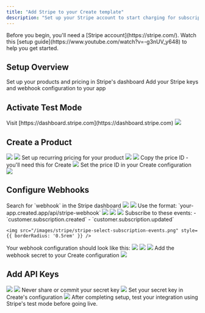 ```yaml
---
title: "Add Stripe to your Create template"
description: "Set up your Stripe account to start charging for subscriptions in your app."
---
```


<Note>
  Before you begin, you'll need a [Stripe account](https://stripe.com/). Watch this [setup guide](https://www.youtube.com/watch?v=-g3nUV_y648) to help you get started.
</Note>

## Setup Overview

<CardGroup cols={2}>
  <Card title="Configure Stripe" icon="gear">
    Set up your products and pricing in Stripe's dashboard
  </Card>
  <Card title="Connect to Create" icon="plug">
    Add your Stripe keys and webhook configuration to your app
  </Card>
</CardGroup>

## Activate Test Mode

<Steps>
  <Step title="Open Stripe Dashboard">
    Visit [https://dashboard.stripe.com](https://dashboard.stripe.com)
  </Step>
  <Step title="Enable Test Mode">
    <img src="/images/stripe/stripe-activate-test-mode.png" style={{ borderRadius: '0.5rem' }} />
  </Step>
</Steps>

## Create a Product

<Steps>
  <Step title="Open Product Catalog">
    <img src="/images/stripe/stripe-open-product-catalog.png" style={{ borderRadius: '0.5rem' }} />
  </Step>
  
  <Step title="Create Product">
    <img src="/images/stripe/stripe-create-new-product.png" style={{ borderRadius: '0.5rem' }} />
  </Step>
  
  <Step title="Configure Pricing">
    Set up recurring pricing for your product
    <img src="/images/stripe/stripe-set-recurring-pricing.png" style={{ borderRadius: '0.5rem' }} />
  </Step>
  
  <Step title="Set Price">
    <img src="/images/stripe/stripe-select-price.png" style={{ borderRadius: '0.5rem' }} />
  </Step>
  
  <Step title="Get Price ID">
    Copy the price ID - you'll need this for Create
    <img src="/images/stripe/stripe-copy-price-id.png" style={{ borderRadius: '0.5rem' }} />
  </Step>
  
  <Step title="Add to Create">
    Set the price ID in your Create configuration
    <img src="/images/stripe/stripe-set-price-id-create.png" style={{ borderRadius: '0.5rem' }} />
  </Step>
</Steps>

## Configure Webhooks

<Steps>
  <Step title="Find Webhooks">
    Search for `webhook` in the Stripe dashboard
    <img src="/images/stripe/stripe-find-webhook-menu.png" style={{ borderRadius: '0.5rem' }} />
  </Step>
  
  <Step title="Create Endpoint">
    <img src="/images/stripe/stripe-create-webhook.png" style={{ borderRadius: '0.5rem' }} />
  </Step>
  
  <Step title="Set Endpoint URL">
    <Info>Use the format: `your-app.created.app/api/stripe-webhook`</Info>
    <img src="/images/stripe/stripe-set-webhook-url.png" style={{ borderRadius: '0.5rem' }} />
  </Step>
  
  <Step title="Get Project ID">
    <img src="/images/stripe/stripe-get-project-id.png" style={{ borderRadius: '0.5rem' }} />
  </Step>
  
  <Step title="Configure Events">
    <img src="/images/stripe/stripe-webhook-events-menu.png" style={{ borderRadius: '0.5rem' }} />
  </Step>
  
  <Step title="Select Events">
    Subscribe to these events:
    - `customer.subscription.created`
    - `customer.subscription.updated`
    
    <img src="/images/stripe/stripe-select-subscription-events.png" style={{ borderRadius: '0.5rem' }} />
  </Step>
  
  <Step title="Verify Configuration">
    Your webhook configuration should look like this:
    <img src="/images/stripe/stripe-webhook-final-form.png" style={{ borderRadius: '0.5rem' }} />
  </Step>
  
  <Step title="Get Webhook Secret">
    <img src="/images/stripe/stripe-reveal-webhook-secret.png" style={{ borderRadius: '0.5rem' }} />
    <img src="/images/stripe/stripe-copy-webhook-secret.png" style={{ borderRadius: '0.5rem' }} />
  </Step>
  
  <Step title="Configure Create">
    Add the webhook secret to your Create configuration
    <img src="/images/stripe/stripe-set-webhook-secret-create.png" style={{ borderRadius: '0.5rem' }} />
  </Step>
</Steps>

## Add API Keys

<Steps>
  <Step title="Locate API Keys">
    <img src="/images/stripe/stripe-find-api-keys.png" style={{ borderRadius: '0.5rem' }} />
  </Step>
  
  <Step title="Get Secret Key">
    <img src="/images/stripe/stripe-reveal-api-key.png" style={{ borderRadius: '0.5rem' }} />
  </Step>
  
  <Step title="Copy Key">
    <Warning>Never share or commit your secret key</Warning>
    <img src="/images/stripe/stripe-copy-api-key.png" style={{ borderRadius: '0.5rem' }} />
  </Step>
  
  <Step title="Add to Create">
    Set your secret key in Create's configuration
    <img src="/images/stripe/stripe-set-api-key-create.png" style={{ borderRadius: '0.5rem' }} />
  </Step>
</Steps>

<Note>
  After completing setup, test your integration using Stripe's test mode before going live.
</Note>
